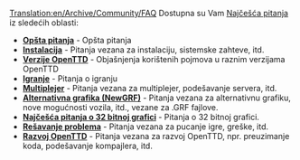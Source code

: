 [[Translation:en/Archive/Community/FAQ]]
{{sr/Manual/Sadržaj}}
Dostupna su Vam [https://www.wikipedia.org/wiki/FAQ Najčešća pitanja] iz sledećih oblasti:

*'''[[sr/Manual/Najčešća opšta pitanja|Opšta pitanja]]''' - Opšta pitanja
*'''[[sr/Archive/Manual/Najčešća pitanja o instalaciji|Instalacija]]''' - Pitanja vezana za instalaciju, sistemske zahteve, itd.
*'''[[sr/Archive/Community/Najčešća pitanja o verzijama OpenTTD|Verzije OpenTTD]]''' - Objašnjenja korištenih pojmova u raznim verzijama OpenTTD
*'''[[sr/Manual/Najčešća pitanja o igranju|Igranje]]''' - Pitanja o igranju
*'''[[sr/Manual/Najčešća pitanja o multiplejeru|Multiplejer]]''' - Pitanja vezana za multiplejer, podešavanje servera, itd.
*'''[[sr/Archive/Community/Najčešća pitanja o alternativnoj grafici (NewGRF)|Alternativna grafika (NewGRF)]]''' - Pitanja vezana za alternativnu grafiku, nove mogućnosti vozila, itd., vezane za .GRF fajlove.
*'''[[sr/Archive/Old 32bpp/Najčešća pitanja o 32 bitnoj grafici|Najčešća pitanja o 32 bitnoj grafici]]''' - Pitanja o 32 bitnoj grafici.
*'''[[sr/Archive/Community/Najčešća pitanja o rešavanju problema|Rešavanje problema]]''' - Pitanja vezana za pucanje igre, greške, itd.
*'''[[sr/Development/Najčešća pitanja o razvoju OpenTTD|Razvoj OpenTTD]]''' - Pitanja vezana za razvoj OpenTTD, npr. preuzimanje koda, podešavanje kompajlera, itd.

